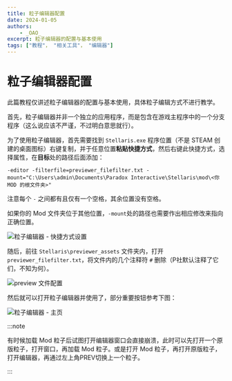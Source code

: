 ```yaml
---
title: 粒子编辑器配置
date: 2024-01-05
authors:
    - _OAO_
excerpt: 粒子编辑器的配置与基本使用
tags: ["教程"， "相关工具"， "编辑器"]
---
```


# 粒子编辑器配置

此篇教程仅讲述粒子编辑器的配置与基本使用，具体粒子编辑方式不进行教学。

首先，粒子编辑器并非一个独立的应用程序，而是包含在游戏主程序中的一个分支程序（这么说应该不严谨，不过明白意思就行）。

为了使用粒子编辑器，首先需要找到 `Stellaris.exe` 程序位置（不是 STEAM 创建的桌面图标）右键复制，并于任意位置**粘贴快捷方式**，然后右键此快捷方式，选择属性，在**目标**处的路径后面添加：

```text
-editor -filterfile=previewer_filefilter.txt -mount="C:\Users\admin\Documents\Paradox Interactive\Stellaris\mod\<你 MOD 的根文件夹>"
```

注意每个 `-` 之间都有且仅有一个空格，其余位置没有空格。

如果你的 Mod 文件夹位于其他位置，`-mount`处的路径也需要作出相应修改来指向正确位置。

![粒子编辑器 - 快捷方式设置](./practical_editor.assets/practical_editor_symlink.png)

随后，前往 `Stellaris\previewer_assets` 文件夹内，打开`previewer_filefilter.txt`，将文件内的几个注释符 `#` 删除（P社默认注释了它们，不知为何）。

![preview 文件配置](./practical_editor.assets/previewer_filefilter_config.png)

然后就可以打开粒子编辑器并使用了，部分重要按钮参考下图：

![粒子编辑器 - 主页](./practical_editor.assets/practical_editor_homepage.png)

:::note

有时候加载 Mod 粒子后试图打开编辑器窗口会直接崩溃，此时可以先打开一个原版粒子，打开窗口，再加载 Mod 粒子。或是打开 Mod 粒子，再打开原版粒子，打开编辑器，再通过左上角PREV切换上一个粒子。

:::
